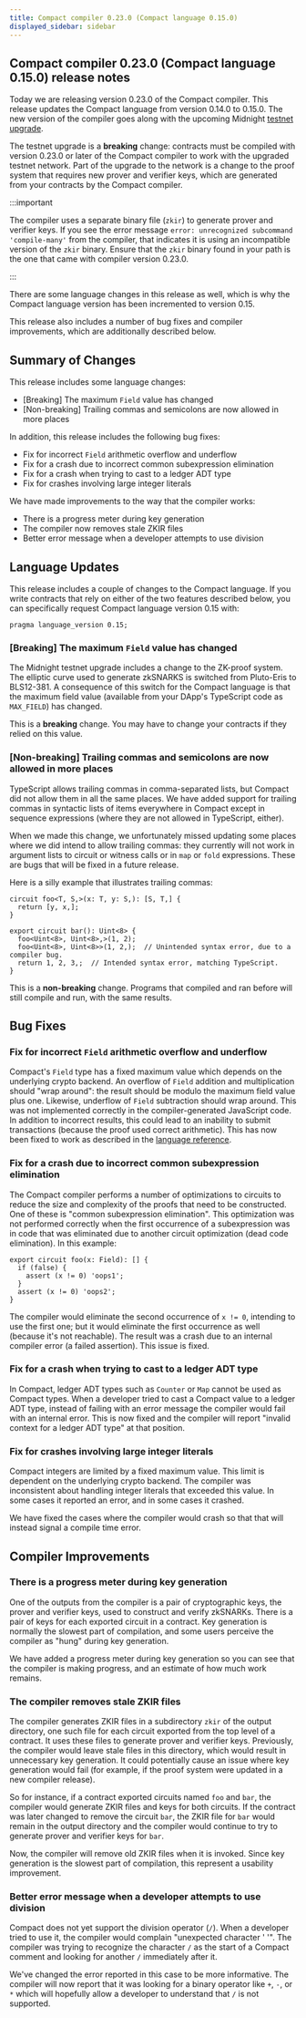 ```yaml
---
title: Compact compiler 0.23.0 (Compact language 0.15.0)
displayed_sidebar: sidebar
---
```


## Compact compiler 0.23.0 (Compact language 0.15.0) release notes

Today we are releasing version 0.23.0 of the Compact compiler.  This release
updates the Compact language from version 0.14.0 to 0.15.0.  The new version of
the compiler goes along with the upcoming Midnight [testnet
upgrade](https://midnight.network/blog/upcoming-testnet-02-upgrade-all-you-need-to-know).

The testnet upgrade is a **breaking** change: contracts must be compiled with
version 0.23.0 or later of the Compact compiler to work with the upgraded
testnet network.  Part of the upgrade to the network is a change to the proof
system that requires new prover and verifier keys, which are generated from
your contracts by the Compact compiler.

:::important

The compiler uses a separate binary file (`zkir`) to generate prover and
verifier keys.  If you see the error message `error: unrecognized subcommand
'compile-many'` from the compiler, that indicates it is using an incompatible
version of the `zkir` binary.  Ensure that the `zkir` binary found in your path
is the one that came with compiler version 0.23.0.

:::

There are some language changes in this release as well, which is why the
Compact language version has been incremented to version 0.15.

This release also includes a number of bug fixes and compiler improvements,
which are additionally described below.

## Summary of Changes

This release includes some language changes:

- [Breaking] The maximum `Field` value has changed
- [Non-breaking] Trailing commas and semicolons are now allowed in more places

In addition, this release includes the following bug fixes:

- Fix for incorrect `Field` arithmetic overflow and underflow
- Fix for a crash due to incorrect common subexpression elimination
- Fix for a crash when trying to cast to a ledger ADT type
- Fix for crashes involving large integer literals

We have made improvements to the way that the compiler works:

- There is a progress meter during key generation
- The compiler now removes stale ZKIR files
- Better error message when a developer attempts to use division

## Language Updates

This release includes a couple of changes to the Compact language.  If you write
contracts that rely on either of the two features described below, you can
specifically request Compact language version 0.15 with:

```compact
pragma language_version 0.15;
```

### [Breaking] The maximum `Field` value has changed

The Midnight testnet upgrade includes a change to the ZK-proof system.  The
elliptic curve used to generate zkSNARKS is switched from Pluto-Eris to
BLS12-381.  A consequence of this switch for the Compact language is that the
maximum field value (available from your DApp's TypeScript code as `MAX_FIELD`)
has changed.

This is a **breaking** change.  You may have to change your contracts if they
relied on this value.

### [Non-breaking] Trailing commas and semicolons are now allowed in more places

TypeScript allows trailing commas in comma-separated lists, but Compact did not
allow them in all the same places.  We have added support for trailing commas in
syntactic lists of items everywhere in Compact except in sequence expressions
(where they are not allowed in TypeScript, either).

When we made this change, we unfortunately missed updating some places where we
did intend to allow trailing commas: they currently will not work in argument
lists to circuit or witness calls or in `map` or `fold` expressions.  These are
bugs that will be fixed in a future release.

Here is a silly example that illustrates trailing commas:

```compact
circuit foo<T, S,>(x: T, y: S,): [S, T,] {
  return [y, x,];
}

export circuit bar(): Uint<8> {
  foo<Uint<8>, Uint<8>,>(1, 2);
  foo<Uint<8>, Uint<8>>(1, 2,);  // Unintended syntax error, due to a compiler bug.
  return 1, 2, 3,;  // Intended syntax error, matching TypeScript.
}
```

This is a **non-breaking** change.  Programs that compiled and ran before will
still compile and run, with the same results.

## Bug Fixes

### Fix for incorrect `Field` arithmetic overflow and underflow

Compact's `Field` type has a fixed maximum value which depends on the underlying
crypto backend.  An overflow of `Field` addition and multiplication should "wrap
around": the result should be modulo the maximum field value plus one.
Likewise, underflow of `Field` subtraction should wrap around.  This was not
implemented correctly in the compiler-generated JavaScript code.  In addition to
incorrect results, this could lead to an inability to submit transactions
(because the proof used correct arithmetic).  This has now been fixed to work as
described in the [language
reference](https://docs.midnight.network/develop/reference/compact/lang-ref#binary-arithmetic-expressions).

### Fix for a crash due to incorrect common subexpression elimination

The Compact compiler performs a number of optimizations to circuits to reduce
the size and complexity of the proofs that need to be constructed.  One of these
is "common subexpression elimination".  This optimization was not performed
correctly when the first occurrence of a subexpression was in code that was
eliminated due to another circuit optimization (dead code elimination).  In this
example:

```compact
export circuit foo(x: Field): [] {
  if (false) {
    assert (x != 0) 'oops1';
  }
  assert (x != 0) 'oops2';
}
```

The compiler would eliminate the second occurrence of `x != 0`, intending to use
the first one; but it would eliminate the first occurrence as well (because it's
not reachable).  The result was a crash due to an internal compiler error (a
failed assertion).  This issue is fixed.

### Fix for a crash when trying to cast to a ledger ADT type

In Compact, ledger ADT types such as `Counter` or `Map` cannot be used as
Compact types.  When a developer tried to cast a Compact value to a ledger ADT
type, instead of failing with an error message the compiler would fail with an
internal error.  This is now fixed and the compiler will report "invalid context
for a ledger ADT type" at that position.

### Fix for crashes involving large integer literals

Compact integers are limited by a fixed maximum value.  This limit is dependent
on the underlying crypto backend.  The compiler was inconsistent about handling
integer literals that exceeded this value.  In some cases it reported an error,
and in some cases it crashed.

We have fixed the cases where the compiler would crash so that that will instead
signal a compile time error.

## Compiler Improvements

### There is a progress meter during key generation

One of the outputs from the compiler is a pair of cryptographic keys, the prover
and verifier keys, used to construct and verify zkSNARKs.  There is a pair of
keys for each exported circuit in a contract.  Key generation is normally the
slowest part of compilation, and some users perceive the compiler as "hung"
during key generation.

We have added a progress meter during key generation so you can see that the
compiler is making progress, and an estimate of how much work remains.

### The compiler removes stale ZKIR files

The compiler generates ZKIR files in a subdirectory `zkir` of the output
directory, one such file for each circuit exported from the top level of a
contract.  It uses these files to generate prover and verifier keys.
Previously, the compiler would leave stale files in this directory, which would
result in unnecessary key generation.  It could potentially cause an issue where
key generation would fail (for example, if the proof system were updated in a
new compiler release).

So for instance, if a contract exported circuits named `foo` and `bar`, the
compiler would generate ZKIR files and keys for both circuits.  If the contract
was later changed to remove the circuit `bar`, the ZKIR file for `bar` would
remain in the output directory and the compiler would continue to try to
generate prover and verifier keys for `bar`.

Now, the compiler will remove old ZKIR files when it is invoked.  Since key
generation is the slowest part of compilation, this represent a usability
improvement.

### Better error message when a developer attempts to use division

Compact does not yet support the division operator (`/`).  When a developer
tried to use it, the compiler would complain "unexpected character ' '".  The
compiler was trying to recognize the character `/` as the start of a Compact
comment and looking for another `/` immediately after it.

We've changed the error reported in this case to be more informative.  The
compiler will now report that it was looking for a binary operator like `+`,
`-`, or `*` which will hopefully allow a developer to understand that `/` is not
supported.
